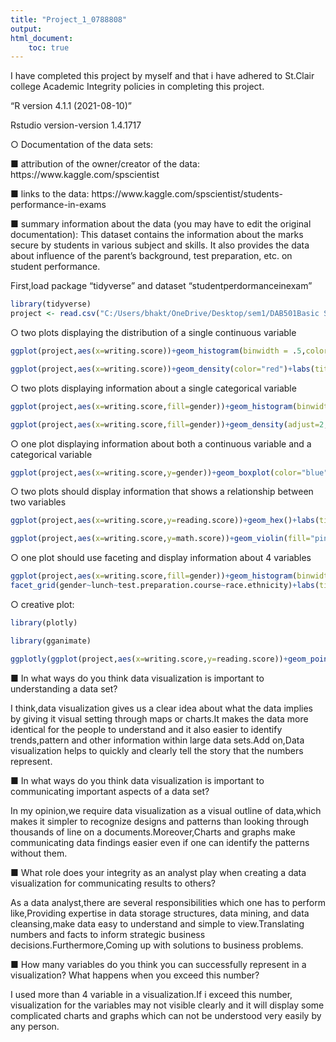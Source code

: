 ---
title: "Project_1_0788808"
output: 
html_document:
    toc: true
---

I have completed this project by myself and that i have adhered to St.Clair college Academic Integrity policies in completing this project.

"R version 4.1.1 (2021-08-10)"

Rstudio version-version 1.4.1717
 
○	Documentation of the data sets:  

■	attribution of the owner/creator of the data:
  https://www.kaggle.com/spscientist
  
■	links to the data:
  https://www.kaggle.com/spscientist/students-performance-in-exams
  
■	summary information about the data (you may have to edit the original documentation):
  This dataset contains the information about the marks secure by students in various subject and skills. It also          provides the data about influence of the parent’s background, test preparation, etc. on student performance.
  
First,load package "tidyverse" and dataset "studentperdormanceinexam"
``` {r}
library(tidyverse)
project <- read.csv("C:/Users/bhakt/OneDrive/Desktop/sem1/DAB501Basic Stats & Expl Data Anal/DAB501/project/StudentsPerformance.csv",header=TRUE)
```

○	two plots displaying the distribution of a single continuous variable 

```{r}
ggplot(project,aes(x=writing.score))+geom_histogram(binwidth = .5,color="violet")+labs(title="Student Performance in Histogram",subtitle = "Writing score of Students",caption = "This Histogram plot displying single continuous variable(writing scores) from the student performance ",x="Wrting Score")

```
```{r}
ggplot(project,aes(x=writing.score))+geom_density(color="red")+labs(title="Student Performance in Density",subtitle = "Writing score of Students",caption = "Density displaying single continuous variable from the student performance",x="Wrting Score")

```

○	two plots displaying information about a single categorical variable

```{r}
ggplot(project,aes(x=writing.score,fill=gender))+geom_histogram(binwidth = 2,alpha=0.5)+labs(title="Student Performance in Histogram",subtitle = "Writing score of Students according to Gender",caption = "Histogram displaying information about a one categorical value",x="Wrting Score")

```
```{r}
ggplot(project,aes(x=writing.score,fill=gender))+geom_density(adjust=2,alpha=0.5)+labs(title="Student Performance in Density",subtitle = "Writing score of Students according to Gender",caption = "This plot shows about the density of writing scores of students according to gender",x="Wrting Score")

```

○	one plot displaying information about both a continuous variable and a categorical variable 

```{r}
ggplot(project,aes(x=writing.score,y=gender))+geom_boxplot(color="blue")+labs(title="Student Performance in BoxPlot",subtitle = "Writing score of Students according to Gender",caption = "This Box plot displaying information about one categorical(gender) and a continuous variable(writing score)",x="Wrting Score",y="Gender")
```

○	two plots should display information that shows a relationship between two variables 

```{r}
ggplot(project,aes(x=writing.score,y=reading.score))+geom_hex()+labs(title="Student Performance in Hex Plot",subtitle = "Relationship between Writing score and Reading score ",caption = "Here hex plot provides the information about the relation between two different variables",x="Wrting Score",y="Reading Score")
```
```{r}
ggplot(project,aes(x=writing.score,y=math.score))+geom_violin(fill="pink",color="red")+labs(title="Student Performance in Violin",subtitle = "Relationship between Writing score and Math score ",caption = "This showing the relation between two variables(Writing and math score) in a violin",x="Wrting Score",y="Math Score")
```


○	one plot should use faceting and display information about 4 variables

```{r}
ggplot(project,aes(x=writing.score,fill=gender))+geom_histogram(binwidth = 10) +
facet_grid(gender~lunch~test.preparation.course~race.ethnicity)+labs(title="Faceting",subtitle = "Facet between gender,lnch,test preperation course and race ethnicity ",caption = "Here Histogram  shows about faceting between four different variables from dataset",x="Wrting Score")
```

○	creative plot:

```{r}
library(plotly)
```

```{r}
library(gganimate)
```
```{r}

ggplotly(ggplot(project,aes(x=writing.score,y=reading.score))+geom_point( color="darkred")+labs(title="Creative Plot",subtitle = "Creative ploting between reading and writing scores",caption = "In this plot i used ggploty to display variables and in interactive plot when we point our cursor it will show value of that point",x="Wrting Score",y="Reading Score"))
```

■	In what ways do you think data visualization is important to understanding a data set? 
  
  I think,data visualization gives us a clear idea about what the data implies by giving it visual setting through      maps or charts.It makes the data more identical for the people to understand and it also easier to identify           trends,pattern and other information within large data sets.Add on,Data visualization helps to quickly and clearly    tell the story that the numbers represent.

■	In what ways do you think data visualization is important to communicating important aspects of a data set?
 
  In my opinion,we require data visualization as a visual outline of data,which makes it simpler to recognize designs   and patterns than looking through thousands of line on a documents.Moreover,Charts and graphs make communicating      data findings easier even if one can identify the patterns without them.

■	What role does your integrity as an analyst play when creating a data visualization for communicating results to      others?
 
  As a data analyst,there are several responsibilities which one has to perform like,Providing expertise in data        storage structures, data mining, and data cleansing,make data easy to understand and simple to view.Translating       numbers and facts to inform strategic business decisions.Furthermore,Coming up with solutions to business             problems.
  
  
■	How many variables do you think you can successfully represent in a visualization? What happens when you exceed this
  number?
  
  I used more than 4 variable in a visualization.If i exceed this number, visualization for the variables may not       visible clearly and it will display some complicated charts and graphs which can not be understood very easily by     any person.